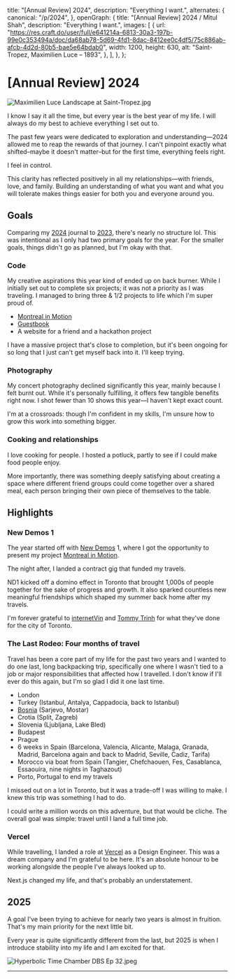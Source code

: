 
  title: "[Annual Review] 2024",
  description: "Everything I want.",
  alternates: {
    canonical: "/p/2024",
  },
  openGraph: {
    title: "[Annual Review] 2024 / Mitul Shah",
    description: "Everything I want.",
    images: [
      {
        url: "https://res.craft.do/user/full/e641214a-6813-30a3-197b-99e0c353494a/doc/da68ab78-5d69-4fd1-8dac-8412ee0c4df5/75c886ab-afcb-4d2d-80b5-bae5e64bdab0",
        width: 1200,
        height: 630,
        alt: "Saint-Tropez, Maximilien Luce – 1893",
      },
    ],
  },
};

# [Annual Review] 2024

![Maximilien Luce Landscape at Saint-Tropez.jpg](https://res.craft.do/user/full/e641214a-6813-30a3-197b-99e0c353494a/doc/da68ab78-5d69-4fd1-8dac-8412ee0c4df5/75c886ab-afcb-4d2d-80b5-bae5e64bdab0 "Saint-Tropez, Maximilien Luce – 1893")

I know I say it all the time, but every year is the best year of my life. I will always do my best to achieve everything I set out to.

The past few years were dedicated to exploration and understanding—2024 allowed me to reap the rewards of that journey. I can't pinpoint exactly what shifted–maybe it doesn't matter–but for the first time, everything feels right.

I feel in control.

This clarity has reflected positively in all my relationships—with friends, love, and family. Building an understanding of what you want and what you will tolerate makes things easier for both you and everyone around you.

## Goals

Comparing my [2024](https://futureland.tv/@mitul/%E2%88%97-2024-%E2%88%97) journal to [2023](https://futureland.tv/@mitul/%E2%9C%A6-2023-%E2%9C%A6), there's nearly no structure lol. This was intentional as I only had two primary goals for the year. For the smaller goals, things didn't go as planned, but I'm okay with that.

### Code

My creative aspirations this year kind of ended up on back burner. While I initially set out to complete six projects; it was not a priority as I was traveling. I managed to bring three & 1/2 projects to life which I'm super proud of.

- [Montreal in Motion](https://typicalmitul.com/montreal-in-motion)
- [Guestbook](/visitors)
- A website for a friend and a hackathon project

I have a massive project that's close to completion, but it's been ongoing for so long that I just can't get myself back into it. I'll keep trying.

### Photography

My concert photography declined significantly this year, mainly because I felt burnt out. While it's personally fulfilling, it offers few tangible benefits right now. I shot fewer than 10 shows this year—I haven't kept exact count.

I'm at a crossroads: though I'm confident in my skills, I'm unsure how to grow this work into something bigger.

### Cooking and relationships

I love cooking for people. I hosted a potluck, partly to see if I could make food people enjoy.

More importantly, there was something deeply satisfying about creating a space where different friend groups could come together over a shared meal, each person bringing their own piece of themselves to the table.

## Highlights

### New Demos 1

The year started off with [New Demos](https://www.newdemos.ca/) 1, where I got the opportunity to present my project [Montreal in Motion](https://typicalmitul.com/montreal-in-motion).

The night after, I landed a contract gig that funded my travels.

ND1 kicked off a domino effect in Toronto that brought 1,000s of people together for the sake of progress and growth. It also sparked countless new meaningful friendships which shaped my summer back home after my travels.

I'm forever grateful to [internetVin](https://x.com/internetvin) and [Tommy Trinh](https://x.com/tommytrxnh) for what they've done for the city of Toronto.

### The Last Rodeo: Four months of travel

Travel has been a core part of my life for the past two years and I wanted to do one last, long backpacking trip, specifically one where I wasn't tied to a job or major responsibilities that affected how I travelled. I don't know if I'll ever do this again, but I'm so glad I did it one last time.

- London
- Turkey (Istanbul, Antalya, Cappadocia, back to Istanbul)
- [Bosnia](https://x.com/typicalmitul/status/1777433751737258475) (Sarjevo, Mostar)
- Crotia (Split, Zagreb)
- Slovenia (Ljubljana, Lake Bled)
- Budapest
- Prague
- 6 weeks in Spain (Barcelona, Valencia, Alicante, Malaga, Granada, Madrid, Barcelona again and back to Madrid, Seville, Cadiz, Tarifa)
- Morocco via boat from Spain (Tangier, Chefchaouen, Fes, Casablanca, Essaouira, nine nights in Taghazout)
- Porto, Portugal to end my travels

I missed out on a lot in Toronto, but it was a trade-off I was willing to make. I knew this trip was something I had to do.

I could write a million words on this adventure, but that would be cliche. The overall goal was simple: travel until I land a full time job.

### Vercel

While travelling, I landed a role at [Vercel](https://x.com/typicalmitul/status/1812914498619253065) as a Design Engineer. This was a dream company and I'm grateful to be here. It's an absolute honour to be working alongside the people I've always looked up to.

Next.js changed my life, and that's probably an understatement.

## 2025

A goal I've been trying to achieve for nearly two years is almost in fruition. That's my main priority for the next little bit.

Every year is quite significantly different from the last, but 2025 is when I introduce stability into my life and I am excited for that.

![Hyperbolic Time Chamber DBS Ep 32.jpeg](https://res.craft.do/user/full/e641214a-6813-30a3-197b-99e0c353494a/doc/da68ab78-5d69-4fd1-8dac-8412ee0c4df5/3b46c2e1-5ddf-406c-8b5f-4811ff43ad9c "One year inside the chamber equates to just one day in the outside world. The air grows denser, and the temperature fluctuates more intensely the deeper one goes into the training area.")

---

<Smol />
